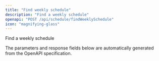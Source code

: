 ```yaml
---
title: "Find weekly schedule"
description: "Find a weekly schedule"
openapi: "POST /api/schedule/findWeeklySchedule"
icon: "magnifying-glass"
---
```


Find a weekly schedule

<Note>
The parameters and response fields below are automatically generated from the OpenAPI specification.
</Note>
